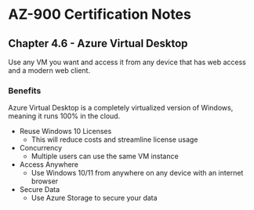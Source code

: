 # AZ-900 Certification Notes
## Chapter 4.6 - Azure Virtual Desktop

Use any VM you want and access it from any device that has web access and a modern web client.

### Benefits
Azure Virtual Desktop is a completely virtualized version of Windows, meaning it runs 100% in the cloud.
* Reuse Windows 10 Licenses
	* This will reduce costs and streamline license usage
* Concurrency
	* Multiple users can use the same VM instance
* Access Anywhere
	* Use Windows 10/11 from anywhere on any device with an internet browser
* Secure Data
	* Use Azure Storage to secure your data